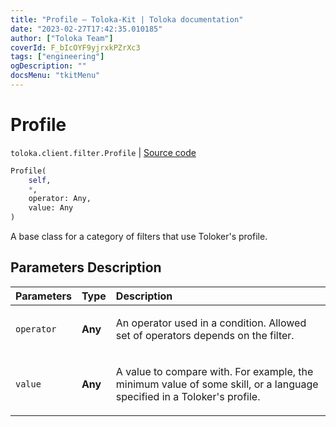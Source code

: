 ```yaml
---
title: "Profile — Toloka-Kit | Toloka documentation"
date: "2023-02-27T17:42:35.010185"
author: ["Toloka Team"]
coverId: F_bIcOYF9yjrxkPZrXc3
tags: ["engineering"]
ogDescription: ""
docsMenu: "tkitMenu"
---
```


# Profile
`toloka.client.filter.Profile` | [Source code](https://github.com/Toloka/toloka-kit/blob/v1.1.4/src/client/filter.py#L177)

```python
Profile(
    self,
    *,
    operator: Any,
    value: Any
)
```

A base class for a category of filters that use Toloker's profile.

## Parameters Description

| Parameters | Type | Description |
| :----------| :----| :-----------|
`operator`|**Any**|<p>An operator used in a condition. Allowed set of operators depends on the filter.</p>
`value`|**Any**|<p>A value to compare with. For example, the minimum value of some skill, or a language specified in a Toloker&#x27;s profile.</p>